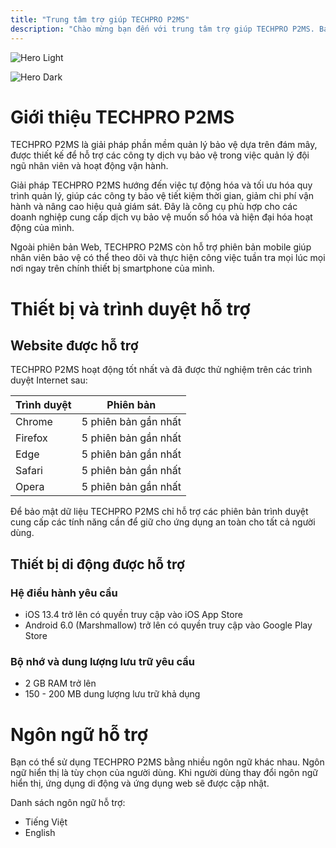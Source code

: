 ```yaml
---
title: "Trung tâm trợ giúp TECHPRO P2MS"
description: "Chào mừng bạn đến với trung tâm trợ giúp TECHPRO P2MS. Bạn sẽ tìm thấy tổng quan về các tính năng của TECHPRO P2MS, giải thích về các khái niệm quan trọng và hướng dẫn từng bước."
---
```


<img
  className="block dark:hidden"
  src="/images/hero-light.png"
  alt="Hero Light"
/>

<img
  className="hidden dark:block"
  src="/images/hero-dark.png"
  alt="Hero Dark"
/>

# **Giới thiệu TECHPRO P2MS**

TECHPRO P2MS là giải pháp phần mềm quản lý bảo vệ dựa trên đám mây, được thiết kế để hỗ trợ các công ty dịch vụ bảo vệ trong việc quản lý đội ngũ nhân viên và hoạt động vận hành.

Giải pháp TECHPRO P2MS hướng đến việc tự động hóa và tối ưu hóa quy trình quản lý, giúp các công ty bảo vệ tiết kiệm thời gian, giảm chi phí vận hành và nâng cao hiệu quả giám sát. Đây là công cụ phù hợp cho các doanh nghiệp cung cấp dịch vụ bảo vệ muốn số hóa và hiện đại hóa hoạt động của mình.

Ngoài phiên bản Web, TECHPRO P2MS còn hỗ trợ phiên bản mobile giúp nhân viên bảo vệ có thể theo dõi và thực hiện công việc tuần tra mọi lúc mọi nơi ngay trên chính thiết bị smartphone của mình.

# **Thiết bị và trình duyệt hỗ trợ**

## **Website được hỗ trợ**

TECHPRO P2MS hoạt động tốt nhất và đã được thử nghiệm trên các trình duyệt Internet sau:

| **Trình duyệt** | **Phiên bản**        |
| --------------- | -------------------- |
| Chrome          | 5 phiên bản gần nhất |
| Firefox         | 5 phiên bản gần nhất |
| Edge            | 5 phiên bản gần nhất |
| Safari          | 5 phiên bản gần nhất |
| Opera           | 5 phiên bản gần nhất |

<Note>
  Để bảo mật dữ liệu TECHPRO P2MS chỉ hỗ trợ các phiên bản trình duyệt cung cấp các tính năng cần để giữ cho ứng dụng an toàn cho tất cả người dùng.
</Note>

## **Thiết bị di động được hỗ trợ**

### **Hệ điều hành yêu cầu**

- iOS 13.4 trở lên có quyền truy cập vào iOS App Store
- Android 6.0 (Marshmallow) trở lên có quyền truy cập vào Google Play Store

### **Bộ nhớ và dung lượng lưu trữ yêu cầu**

- 2 GB RAM trở lên
- 150 - 200 MB dung lượng lưu trữ khả dụng

# **Ngôn ngữ hỗ trợ**

Bạn có thể sử dụng TECHPRO P2MS bằng nhiều ngôn ngữ khác nhau. Ngôn ngữ hiển thị là tùy chọn của người dùng. Khi người dùng thay đổi ngôn ngữ hiển thị, ứng dụng di động và ứng dụng web sẽ được cập nhật.

Danh sách ngôn ngữ hỗ trợ:

- Tiếng Việt
- English